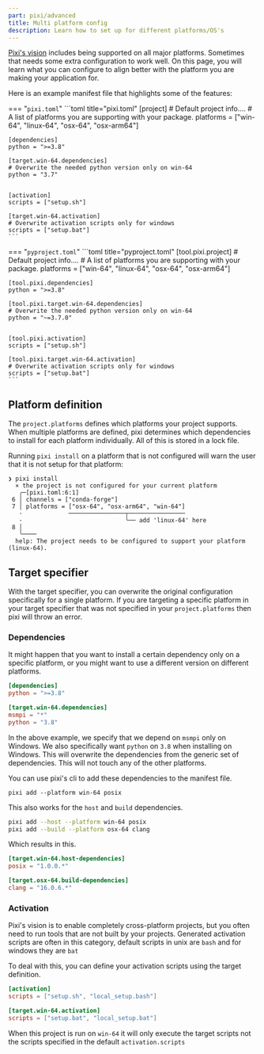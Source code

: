 ```yaml
---
part: pixi/advanced
title: Multi platform config
description: Learn how to set up for different platforms/OS's
---
```


[Pixi's vision](../vision.md) includes being supported on all major platforms. Sometimes that needs some extra configuration to work well.
On this page, you will learn what you can configure to align better with the platform you are making your application for.

Here is an example manifest file that highlights some of the features:

=== "`pixi.toml`"
    ```toml title="pixi.toml"
    [project]
    # Default project info....
    # A list of platforms you are supporting with your package.
    platforms = ["win-64", "linux-64", "osx-64", "osx-arm64"]

    [dependencies]
    python = ">=3.8"

    [target.win-64.dependencies]
    # Overwrite the needed python version only on win-64
    python = "3.7"


    [activation]
    scripts = ["setup.sh"]

    [target.win-64.activation]
    # Overwrite activation scripts only for windows
    scripts = ["setup.bat"]
    ```
=== "`pyproject.toml`"
    ```toml title="pyproject.toml"
    [tool.pixi.project]
    # Default project info....
    # A list of platforms you are supporting with your package.
    platforms = ["win-64", "linux-64", "osx-64", "osx-arm64"]

    [tool.pixi.dependencies]
    python = ">=3.8"

    [tool.pixi.target.win-64.dependencies]
    # Overwrite the needed python version only on win-64
    python = "~=3.7.0"


    [tool.pixi.activation]
    scripts = ["setup.sh"]

    [tool.pixi.target.win-64.activation]
    # Overwrite activation scripts only for windows
    scripts = ["setup.bat"]
    ```

## Platform definition

The `project.platforms` defines which platforms your project supports.
When multiple platforms are defined, pixi determines which dependencies to install for each platform individually.
All of this is stored in a lock file.

Running `pixi install` on a platform that is not configured will warn the user that it is not setup for that platform:

```shell
❯ pixi install
  × the project is not configured for your current platform
   ╭─[pixi.toml:6:1]
 6 │ channels = ["conda-forge"]
 7 │ platforms = ["osx-64", "osx-arm64", "win-64"]
   ·             ────────────────┬────────────────
   ·                             ╰── add 'linux-64' here
 8 │
   ╰────
  help: The project needs to be configured to support your platform (linux-64).
```

## Target specifier

With the target specifier, you can overwrite the original configuration specifically for a single platform.
If you are targeting a specific platform in your target specifier that was not specified in your `project.platforms` then pixi will throw an error.

### Dependencies

It might happen that you want to install a certain dependency only on a specific platform, or you might want to use a different version on different platforms.

```toml title="pixi.toml"
[dependencies]
python = ">=3.8"

[target.win-64.dependencies]
msmpi = "*"
python = "3.8"
```

In the above example, we specify that we depend on `msmpi` only on Windows.
We also specifically want `python` on `3.8` when installing on Windows.
This will overwrite the dependencies from the generic set of dependencies.
This will not touch any of the other platforms.

You can use pixi's cli to add these dependencies to the manifest file.

```shell
pixi add --platform win-64 posix
```

This also works for the `host` and `build` dependencies.

```bash
pixi add --host --platform win-64 posix
pixi add --build --platform osx-64 clang
```

Which results in this.

```toml title="pixi.toml"
[target.win-64.host-dependencies]
posix = "1.0.0.*"

[target.osx-64.build-dependencies]
clang = "16.0.6.*"
```

### Activation

Pixi's vision is to enable completely cross-platform projects, but you often need to run tools that are not built by your projects.
Generated activation scripts are often in this category, default scripts in unix are `bash` and for windows they are `bat`

To deal with this, you can define your activation scripts using the target definition.

```toml title="pixi.toml"
[activation]
scripts = ["setup.sh", "local_setup.bash"]

[target.win-64.activation]
scripts = ["setup.bat", "local_setup.bat"]
```
When this project is run on `win-64` it will only execute the target scripts not the scripts specified in the default `activation.scripts`